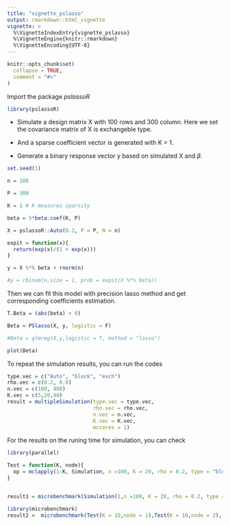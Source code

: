 ```yaml
---
title: "vignette_pslasso"
output: rmarkdown::html_vignette
vignette: >
  %\VignetteIndexEntry{vignette_pslasso}
  %\VignetteEngine{knitr::rmarkdown}
  %\VignetteEncoding{UTF-8}
---
```


```r
knitr::opts_chunk$set(
  collapse = TRUE,
  comment = "#>"
)
```

Import the package *pslassoR*

```r
library(pslassoR)
```

- Simulate a design matrix X with 100 rows and 300 column. Here we set the covariance matrix of X is exchangeble type. 

- And a sparse coefficient vector is generated with K = 1. 

- Generate a binary response vector y based on simulated X and $\beta$.

```r

set.seed(1)

n = 100

P = 300

K = 1 # K measures sparsity

beta = 5*beta.coef(K, P)

X = pslassoR::Auto(0.2, P = P, N = n)

expit = function(x){
  return(exp(x)/(1 + exp(x)))
}

y = X %*% beta + rnorm(n)

#y = rbinom(n,size = 1, prob = expit(X %*% beta))

```

Then we can fit this model with precision lasso method and get corresponding coefficients estimation.  

```r

T.Beta = (abs(beta) > 0)

Beta = PSlasso(X, y, logistic = F)

#Beta = glmreg(X,y,logistic = T, method = "lasso")

plot(Beta)

```

To repeat the simulation results, you can run the codes 
```r

type.vec = c("Auto", "block", "exch")
rho.vec = c(0.2, 0.8)
n.vec = c(100, 400)
K.vec = c(5,20,40)
result = multipleSimulation(type.vec = type.vec,
                            rho.vec = rho.vec,
                            n.vec = n.vec,
                            K.vec = K.vec,
                            mccores = 1)

```

For the results on the runing time for simulation, you can check

```r
library(parallel)

Test = function(K, node){
  op = mclapply(1:K, Simulation, n =100, K = 20, rho = 0.2, type = "block", mc.cores=node)
}


result1 = microbenchmark(Simulation(1,n =100, K = 20, rho = 0.2, type = "block") , times = 100)

library(microbenchmark)
result2 =  microbenchmark(Test(K = 10,node = 1),Test(K = 10,node = 2), Test(K = 10,node = 4), times = 10)

```
